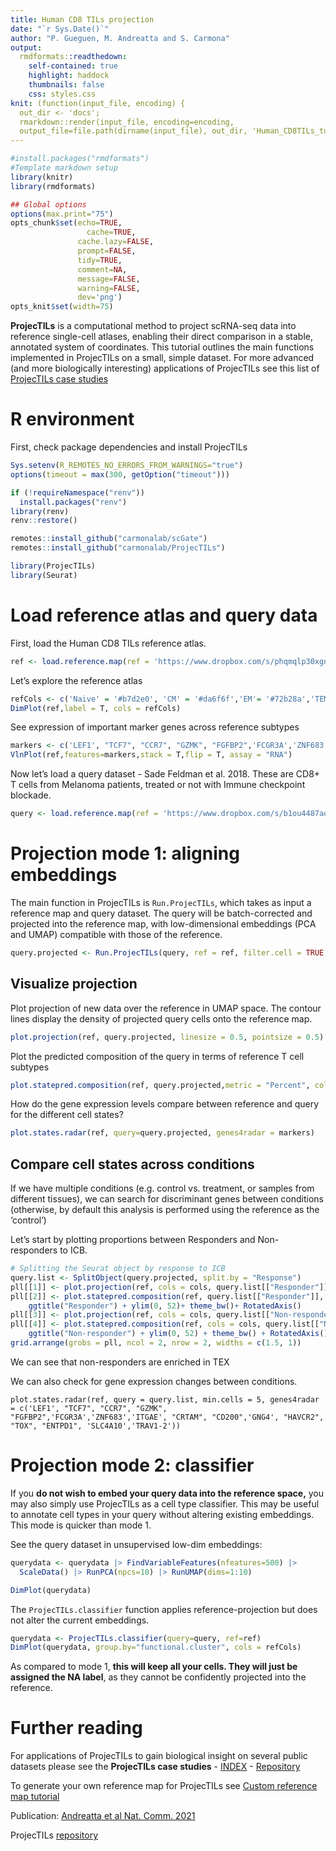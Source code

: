 ```yaml
---
title: Human CD8 TILs projection
date: "`r Sys.Date()`"
author: "P. Gueguen, M. Andreatta and S. Carmona"
output:
  rmdformats::readthedown:
    self-contained: true
    highlight: haddock
    thumbnails: false
    css: styles.css
knit: (function(input_file, encoding) {
  out_dir <- 'docs';
  rmarkdown::render(input_file, encoding=encoding,
  output_file=file.path(dirname(input_file), out_dir, 'Human_CD8TILs_tutorial.html'))})
---
```


```r
#install.packages("rmdformats")
#Template markdown setup
library(knitr)
library(rmdformats)

## Global options
options(max.print="75")
opts_chunk$set(echo=TRUE,
	             cache=TRUE,
               cache.lazy=FALSE,
               prompt=FALSE,
               tidy=TRUE,
               comment=NA,
               message=FALSE,
               warning=FALSE,
               dev='png')
opts_knit$set(width=75)
```

**ProjecTILs** is a computational method to project scRNA-seq data into reference single-cell atlases, enabling their direct comparison in a stable, annotated system of coordinates. This tutorial outlines the main functions implemented in ProjecTILs on a small, simple dataset. For more advanced (and more biologically interesting) applications of ProjecTILs see this list of [ProjecTILs case studies](https://carmonalab.github.io/ProjecTILs_CaseStudies/)

# R environment

First, check package dependencies and install ProjecTILs

```r
Sys.setenv(R_REMOTES_NO_ERRORS_FROM_WARNINGS="true")
options(timeout = max(300, getOption("timeout")))

if (!requireNamespace("renv")) 
  install.packages("renv")
library(renv)
renv::restore()

remotes::install_github("carmonalab/scGate")
remotes::install_github("carmonalab/ProjecTILs")

library(ProjecTILs)
library(Seurat)
```

# Load reference atlas and query data

First, load the Human CD8 TILs reference atlas.

```r
ref <- load.reference.map(ref = 'https://www.dropbox.com/s/phqmqlp30xgnlwn/Human_CD8_TILs_atlas.rds?dl=0')
```

Let's explore the reference atlas

```r
refCols <- c('Naive' = '#b7d2e0', 'CM' = '#da6f6f','EM'= '#72b28a','TEMRA' = '#e5bfaf', 'TRM' = '#f3a166', 'TPEX' = '#aca6e0' , 'TEX' ='#f5d39f', "MAIT" = '#fdbfd4')
DimPlot(ref,label = T, cols = refCols)
```

See expression of important marker genes across reference subtypes

```r
markers <- c('LEF1', "TCF7", "CCR7", "GZMK", "FGFBP2",'FCGR3A','ZNF683','ITGAE', "CRTAM", "CD200",'GNG4', "HAVCR2", "TOX", "ENTPD1", 'SLC4A10','TRAV1-2')
VlnPlot(ref,features=markers,stack = T,flip = T, assay = "RNA")
```

Now let's load a query dataset - Sade Feldman et al. 2018. These are CD8+ T cells from Melanoma patients, treated or not with Immune checkpoint blockade.

```r
query <- load.reference.map(ref = 'https://www.dropbox.com/s/b1ou4487aorlitj/SadeFeldman.example.rds?dl=0')
```

# Projection mode 1: aligning embeddings

The main function in ProjecTILs is `Run.ProjecTILs`, which takes as input a reference map and query dataset. The query will be batch-corrected and projected into the reference map, with low-dimensional embeddings (PCA and UMAP) compatible with those of the reference.

```r
query.projected <- Run.ProjecTILs(query, ref = ref, filter.cell = TRUE, skip.normalize = T, split.by = 'Sample')
```

## Visualize projection

Plot projection of new data over the reference in UMAP space. The contour lines display the density of projected query cells onto the reference map.

```r
plot.projection(ref, query.projected, linesize = 0.5, pointsize = 0.5)
```

Plot the predicted composition of the query in terms of reference T cell subtypes

```r
plot.statepred.composition(ref, query.projected,metric = "Percent", cols = refCols)
```

How do the gene expression levels compare between reference and query for the different cell states?

```r
plot.states.radar(ref, query=query.projected, genes4radar = markers)
```

## Compare cell states across conditions

If we have multiple conditions (e.g. control vs. treatment, or samples from different tissues), we can search for discriminant genes between conditions (otherwise, by default this analysis is performed using the reference as the 'control')

Let's start by plotting proportions between Responders and Non-responders to ICB.

```r
# Splitting the Seurat object by response to ICB
query.list <- SplitObject(query.projected, split.by = "Response")
pll[[1]] <- plot.projection(ref, cols = cols, query.list[["Responder"]]) + ggtitle("Responder")
pll[[2]] <- plot.statepred.composition(ref, query.list[["Responder"]], cols = cols, metric = "Percent") +
    ggtitle("Responder") + ylim(0, 52)+ theme_bw()+ RotatedAxis()
pll[[3]] <- plot.projection(ref, cols = cols, query.list[["Non-responder"]]) + ggtitle("Non-responder")
pll[[4]] <- plot.statepred.composition(ref, cols = cols, query.list[["Non-responder"]], metric = "Percent") +
    ggtitle("Non-responder") + ylim(0, 52) + theme_bw() + RotatedAxis()
grid.arrange(grobs = pll, ncol = 2, nrow = 2, widths = c(1.5, 1))
```

We can see that non-responders are enriched in TEX

We can also check for gene expression changes between conditions.

```pll
plot.states.radar(ref, query = query.list, min.cells = 5, genes4radar = c('LEF1', "TCF7", "CCR7", "GZMK", "FGFBP2",'FCGR3A','ZNF683','ITGAE', "CRTAM", "CD200",'GNG4', "HAVCR2", "TOX", "ENTPD1", 'SLC4A10','TRAV1-2')) 
```

# Projection mode 2: classifier

If you **do not wish to embed your query data into the reference space,** you may also simply use ProjecTILs as a cell type classifier. This may be useful to annotate cell types in your query without altering existing embeddings. This mode is quicker than mode 1.

See the query dataset in unsupervised low-dim embeddings:

```r
querydata <- querydata |> FindVariableFeatures(nfeatures=500) |>
  ScaleData() |> RunPCA(npcs=10) |> RunUMAP(dims=1:10)

DimPlot(querydata)
```

The `ProjecTILs.classifier` function applies reference-projection but does not alter the current embeddings.

```r
querydata <- ProjecTILs.classifier(query=query, ref=ref)
DimPlot(querydata, group.by="functional.cluster", cols = refCols)
```

As compared to mode 1, **this will keep all your cells. They will just be assigned the NA label**, as they cannot be confidently projected into the reference.

# Further reading

For applications of ProjecTILs to gain biological insight on several public datasets please see the **ProjecTILs case studies** - [INDEX](https://carmonalab.github.io/ProjecTILs_CaseStudies/) - [Repository](https://github.com/carmonalab/ProjecTILs_CaseStudies)

To generate your own reference map for ProjecTILs see [Custom reference map tutorial](https://carmonalab.github.io/ProjecTILs.demo/build_ref_atlas.html)

Publication: [Andreatta et al Nat. Comm. 2021](http://dx.doi.org/10.1038/s41467-021-23324-4)

ProjecTILs [repository](https://github.com/carmonalab/ProjecTILs)
